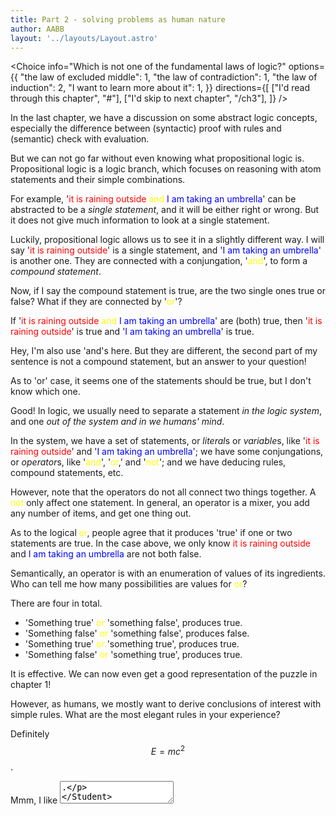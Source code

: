 ```yaml
---
title: Part 2 - solving problems as human nature
author: AABB
layout: '../layouts/Layout.astro'
---
```



<Choice
  info="Which is not one of the fundamental laws of logic?"
  options={{
    "the law of excluded middle": 1,
    "the law of contradiction": 1,
    "the law of induction": 2,
    "I want to learn more about it": 1,
  }}
  directions={[
    ["I'd read through this chapter", "#"],
    ["I'd skip to next chapter", "/ch3"],
  ]}
/>


<Teacher>

In the last chapter, we have a discussion on some abstract logic concepts, especially
the difference between (syntactic) proof with rules and (semantic)
check with evaluation.

But we can not go far without even knowing what propositional logic is.
Propositional logic is a logic branch, which focuses on reasoning with
atom statements and their simple combinations.

For example, '<font color="red">it is raining outside</font> <font color="yellow">and</font>
<font color="blue">I am taking an umbrella</font>' can be
abstracted to be a *single statement*, and it will be either right or wrong.
But it does not give much information to look at a single statement.

Luckily, propositional logic allows us to see it in a slightly different
way. I will say '<font color="red">it is raining outside</font>' is a single statement, and
'<font color="blue">I am taking an umbrella</font>' is another one. They are connected with a conjungation,
'<font color="yellow">and</font>', to form a *compound statement*.

Now, if I say the compound statement is true, are the two single ones true
or false? What if they are connected by '<font color="yellow">or</font>'?

</Teacher>

<Student name="A">

If '<font color="red">it is raining outside</font> <font color="yellow">and</font>
<font color="blue">I am taking an umbrella</font>' are (both) true,
then '<font color="red">it is raining outside</font>' is true and
'<font color="blue">I am taking an umbrella</font>' is true.

Hey, I'm also use 'and's here. But they are different,
the second part of my sentence is not a compound statement, but an answer to your
question!

</Student>

<Student name="B">

As to 'or' case, it seems one of the statements should be true, but I
don't know which one.

</Student>

<Teacher>

Good! In logic, we usually need to separate a statement *in the logic
system*, and one *out of the system and in we humans' mind*.

In the system, we have a set of statements, or *literal*s or *variable*s,
like '<font color="red">it is raining outside</font>'
and '<font color="blue">I am taking an umbrella</font>'; we have some conjungations,
or *operator*s, like '<font color="yellow">and</font>', '<font color="yellow">or</font>,'
and '<font color="yellow">not</font>'; and we have deducing rules, compound statements, etc.

However, note that the operators do not all connect two things together.
A <font color="yellow">not</font> only affect one statement. In general,
an operator is a mixer, you add any number of items, and get one thing out.

As to the logical <font color="yellow">or</font>, people agree that it produces
'true' if one or two statements are true. In the case above, we only know
<font color="red">it is raining outside</font> and
<font color="blue">I am taking an umbrella</font> are not both false.

Semantically, an operator is with an enumeration of values of its ingredients.
Who can tell me how many possibilities are values for <font color="yellow">or</font>?

</Teacher>

<Student name="A">

There are four in total.
- 'Something true' <font color="yellow">or</font> 'something false', produces true.
- 'Something false' <font color="yellow">or</font> 'something false', produces false.
- 'Something true' <font color="yellow">or</font> 'something true', produces true.
- 'Something false' <font color="yellow">or</font> 'something true', produces true.

</Student>

<Teacher>

It is effective. We can now even get a good representation of the puzzle in chapter 1!

However, as humans, we mostly want to derive conclusions of interest with simple rules.
What are the most elegant rules in your experience?

</Teacher>

<Student name="B">

Definitely $$ E = m c^{2} $$.

</Student>


<Student name="you">

Mmm, I like <TextArea />.

</Student>

<Student name="A">

Hey hey, I would say the three logical laws, as this is a logic class:

1. the law of identity;
2. the law of (non-)contradiction;
3. the law of excluded middle.

They are the foundation of logic!

</Student>

<Teacher>

'You stole my answer!'

Am I going to say that? If you think I would spend the whole class introducing these
laws, then you are wrong. They are by no means equivalence to Newton's
laws in physics anyway.

For those who have not heard 'the laws of thought', I'm giving a brief
yet rough introduction.

- The law of identity states that, you should stick to something where you
admitted it.

- The law of (non-)contradiction says, some statement can not be both true
or false in the same place.

- The law of excluded middle tells us that a statement should be nothing
else than true or false.

However, these laws are mostly related to simple propositional logic,
while modern logicians focus more on other things. Even inside propositional
logic itself, there are more useful rules to reason with.

For example, some of you might see that there is a redundency to provide 3 operators in
our system. A rule widely known as "De Morgan rule" states that, given two
arbitrary statement A and B,

- A <span style="font: bold;">OR</span> B \
is equivalent to \
NOT ((NOT A) <font color="yellow">AND</font> (NOT B)).

<TodoModal>
put that stuff to "formal" mode and leave a metaphor here
</TodoModal>

Thus, any occurrence of OR could be replaced by AND and NOT.

</Teacher>

<Student>

How long the rule is! But it indeed looks like the distributive law in
elementary arithmetic.

</Student>

<Teacher>

Then the following should come a little harder, belt up!

We are introducing an important rule called "resolution":
$$
(A\quad\mathbb{OR}\quad B)\quad\mathbb{AND}\quad((\mathbb{NOT}\quad A)
\quad \mathbb{OR}\quad C)
$$

is equivalent to

$$
(B\quad\mathbb{OR}\quad C)
$$
. If B and C are compound, they should not contain any same single variables.

Or if it seems too overwhelming, there is a plain-text example of it,
given

- if <font color="red">it is raining outside</font> then
<font color="blue">I am taking an umbrella</font>

- if not <font color="red">it is raining outside</font> then
<font color="green">I am wearing a coat</font>

, we will have

- either <font color="blue">I am taking an umbrella</font> or
<font color="green">I am wearing a coat</font>

. Note that this if-statement is one of the explanations of the formula.
Please check that after class.

Using the resolution rule, let's actually derive something from the
puzzle we see before.

Let's introduce propositional variables A, B and C, each representing
the sentences of kid 1, 2 and 3 is a truth, and a variable D to indicate
"kid 3 broke the window".

</Teacher>

<Student name="AABB">

I will do the labor. If B is true, then kid 3 broke the window and D is
true. We say "not B or D" then.

If C is true, then kid 3 didn't break the window and D is false. We say
"not C or not D" then.

</Student>

<Student name="BBZZ">

Since we need to satisfy both the two compound statements, we say "
'not B or D' and 'not C or not D'", or
$$
(D\quad\mathbb{OR}\quad (\mathbb{NOT}\quad B))\quad\mathbb{AND}\quad((\mathbb{NOT}\quad D)
\quad \mathbb{OR}\quad (\mathbb{NOT}\quad C))
$$
that is,
'((not B) or (not C))'.

With a similar reasoning process, we have '((not B) or (not A))'.

Because only one of them three is lying, if not B, then A and C.

...

</Student>

<Teacher>

In this practice, we see how hard reasoning is, and simply think when
there are thousands of variables in a more practical scene! Next chapter,
we are looking at a more mechanical approach. You can also halt and refer
to our appendix on various logical systems.

Exercise:

1. the 'and' operator can be replaced with 'or' and 'not', and can 'or' be
replaced by 'and' and 'not'? What about 'not' by 'and' and 'or'? Is there
an operator that can alone represent them all?

2. explain De Morgan law to your friends in a plain manner.

</Teacher>

// TODO: rewrite some letter symbols with emoji
// TODO: unified coloring
// TODO: graphing the reasoning process
// TODO: add the reason why "if .. then .." is equal to "not .. or .."
// TODO: explain the truth table (or in ch1?)